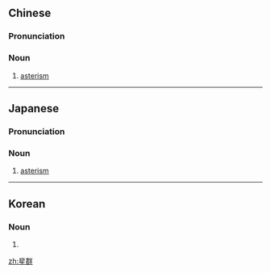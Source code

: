 ==Chinese==
{{zh-forms}}
{{wikipedia|lang=zh}}

===Pronunciation===
{{zh-pron
|m=xīngqún
|cat=n
}}

===Noun===
{{zh-noun}}

# {{lb|zh|constellation}} [[asterism]] {{gloss|small group of stars}}

----

==Japanese==
{{wikipedia|lang=ja}}
{{ja-kanjitab|せい|ぐん|yomi=o}}

===Pronunciation===
{{ja-pron|yomi=o|せいぐん}}

===Noun===
{{ja-noun|せいぐん}}

# {{lb|sort=せいぐん|ja|constellation}} [[asterism]] {{gloss|small group of stars}}

----

==Korean==
{{ko-hanjatab}}

===Noun===
{{ko-noun|hangeul=성군}}

# {{hanja form of|성군|[[asterism]] {{gloss|small group of stars}}}}

[[zh:星群]]